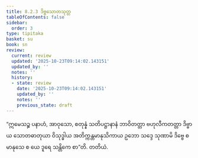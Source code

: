 ```yaml
---
title: 8.2.3 ဒိဗ္ဗသောတသုတ္တ
tableOfContents: false
sidebar:
  order: 3
type: tipitaka
basket: su
book: sn
review:
  current: review
  updated: '2025-10-23T09:14:02.143151'
  updated_by: ''
  notes: ''
  history:
  - state: review
    date: '2025-10-23T09:14:02.143151'
    updated_by: ''
    notes: ''
    previous_state: draft
---
```



<ReviewStatus review={frontmatter.review} showDetails={true} />

<HypothesisAnnotation frontmatter={frontmatter} />

<DynamicBreadcrumb />

<Division number="911" book="sn" e="ch" v="18" p="419">

<Paragraph number="1597" book="sn">
“ဣမေသဉ္စ ပနာဟံ, အာဝုသော, စတုန္နံ သတိပဋ္ဌာနာနံ ဘာဝိတတ္တာ ဗဟုလီကတတ္တာ ဒိဗ္ဗာယ သောတဓာတုယာ ဝိသုဒ္ဓါယ အတိက္ကန္တမာနုသိကာယ ဥဘော သဒ္ဒေ သုဏာမိ ဒိဗ္ဗေ စ မာနုသေ စ ယေ ဒူရေ သန္တိကေ စာ”တိ.

</Paragraph>
</Division>

<Paragraph number="1598" type="center" book="sn">
တတိယံ.
</Paragraph>